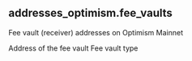 ## addresses_optimism.fee_vaults 
Fee vault (receiver) addresses on Optimism Mainnet

<ParamField path="address">
Address of the fee vault
</ParamField>
<ParamField path="vault_name">
Fee vault type
</ParamField>
